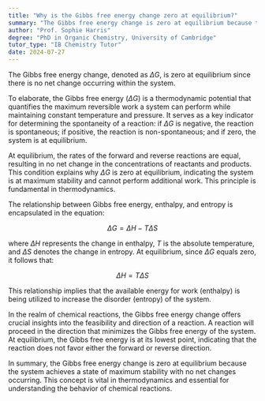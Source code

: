 ```yaml
---
title: "Why is the Gibbs free energy change zero at equilibrium?"
summary: "The Gibbs free energy change is zero at equilibrium because there is no net change in the system."
author: "Prof. Sophie Harris"
degree: "PhD in Organic Chemistry, University of Cambridge"
tutor_type: "IB Chemistry Tutor"
date: 2024-07-27
---
```


The Gibbs free energy change, denoted as $\Delta G$, is zero at equilibrium since there is no net change occurring within the system.

To elaborate, the Gibbs free energy ($\Delta G$) is a thermodynamic potential that quantifies the maximum reversible work a system can perform while maintaining constant temperature and pressure. It serves as a key indicator for determining the spontaneity of a reaction: if $\Delta G$ is negative, the reaction is spontaneous; if positive, the reaction is non-spontaneous; and if zero, the system is at equilibrium.

At equilibrium, the rates of the forward and reverse reactions are equal, resulting in no net change in the concentrations of reactants and products. This condition explains why $\Delta G$ is zero at equilibrium, indicating the system is at maximum stability and cannot perform additional work. This principle is fundamental in thermodynamics.

The relationship between Gibbs free energy, enthalpy, and entropy is encapsulated in the equation:

$$
\Delta G = \Delta H - T \Delta S
$$

where $\Delta H$ represents the change in enthalpy, $T$ is the absolute temperature, and $\Delta S$ denotes the change in entropy. At equilibrium, since $\Delta G$ equals zero, it follows that:

$$
\Delta H = T \Delta S
$$

This relationship implies that the available energy for work (enthalpy) is being utilized to increase the disorder (entropy) of the system.

In the realm of chemical reactions, the Gibbs free energy change offers crucial insights into the feasibility and direction of a reaction. A reaction will proceed in the direction that minimizes the Gibbs free energy of the system. At equilibrium, the Gibbs free energy is at its lowest point, indicating that the reaction does not favor either the forward or reverse direction.

In summary, the Gibbs free energy change is zero at equilibrium because the system achieves a state of maximum stability with no net changes occurring. This concept is vital in thermodynamics and essential for understanding the behavior of chemical reactions.
    